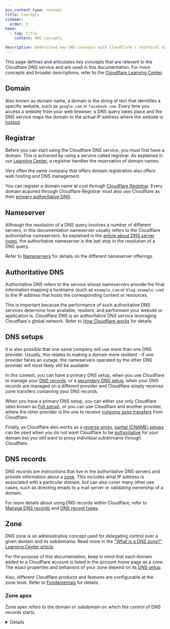 ```yaml
---
pcx_content_type: concept
title: Concepts
sidebar:
  order: 3
head:
  - tag: title
    content: DNS concepts

description: Understand key DNS concepts with Cloudflare's technical documentation. Learn about nameservers, DNS records, DNSSEC, and more.
---
```



This page defines and articulates key concepts that are relevant to the Cloudflare DNS service and are used in this documentation. For more concepts and broader descriptions, refer to the [Cloudflare Learning Center](https://www.cloudflare.com/learning/dns/what-is-dns/).
## Domain

Also known as domain name, a domain is the string of text that identifies a specific website, such as `google.com` or `facebook.com`. Every time you access a website from your web browser, a DNS query takes place and the DNS service maps the domain to the actual IP address where the website is [hosted](/fundamentals/manage-domains/).

## Registrar

Before you can start using the Cloudflare DNS service, you must first have a domain. This is achieved by using a service called registrar. As explained in our [Learning Center](https://www.cloudflare.com/learning/dns/glossary/what-is-a-domain-name-registrar/), a registrar handles the reservation of domain names.

Very often the same company that offers domain registration also offers web hosting and DNS management.

You can register a domain name at cost through [Cloudflare Registrar](/registrar/). Every domain acquired through Cloudflare Registrar must also use Cloudflare as their [primary authoritative DNS](#authoritative-dns).

## Nameserver

Although the resolution of a DNS query involves a number of different servers, in this documentation nameserver usually refers to the Cloudflare authoritative nameservers. As explained in the [article about DNS server types](https://www.cloudflare.com/learning/dns/dns-server-types/), the authoritative nameserver is the last stop in the resolution of a DNS query.

Refer to [Nameservers](/dns/nameservers/) for details on the different nameserver offerings.

## Authoritative DNS

Authoritative DNS refers to the service whose nameservers provide the final information mapping a hostname (such as `example.com` or `blog.example.com`) to the IP address that hosts the corresponding content or resources.

This is important because the performance of such authoritative DNS services determine how available, resilient, and performant your website or application is. Cloudflare DNS is an authoritative DNS service leveraging Cloudflare's global network. Refer to [How Cloudflare works](/fundamentals/concepts/how-cloudflare-works/) for details.

## DNS setups

It is also possible that one same company will use more than one DNS provider. Usually, this relates to making a domain more resilient - if one provider faces an outage, the nameservers operated by the other DNS provider will most likely still be available.

In this context, you can have a primary DNS setup, when you use Cloudflare to manage your [DNS records](#dns-records), or a [secondary DNS setup](/dns/zone-setups/zone-transfers/cloudflare-as-secondary/), when your DNS records are managed on a different provider and Cloudflare simply receives zone transfers containing your DNS records.

When you have a primary DNS setup, you can either use only Cloudflare (also known as [Full setup](/dns/zone-setups/full-setup/)), or you can use Cloudflare and another provider, where the other provider is the one to receive [outgoing zone transfers](/dns/zone-setups/zone-transfers/cloudflare-as-primary/) from Cloudflare.

Finally, as Cloudflare also works as a [reverse proxy](/fundamentals/concepts/how-cloudflare-works/#cloudflare-as-a-reverse-proxy), [partial (CNAME) setups](/dns/zone-setups/partial-setup/) can be used when you do not want Cloudflare to be [authoritative](#authoritative-dns) for your domain but you still want to proxy individual subdomains through Cloudflare.

## DNS records

DNS records are instructions that live in the authoritative DNS servers and provide information about a [zone](#zone). This includes what IP address is associated with a particular domain, but can also cover many other use cases, such as directing emails to a mail server or validating ownership of a domain.

For more details about using DNS records within Cloudflare, refer to [Manage DNS records](/dns/manage-dns-records/how-to/create-dns-records/) and [DNS record types](/dns/manage-dns-records/reference/dns-record-types/).

## Zone

DNS zone is an administrative concept used for delegating control over a given domain and its subdomains. Read more in the ["What is a DNS zone?" Learning Center article](https://www.cloudflare.com/learning/dns/glossary/dns-zone/).

For the purpose of this documentation, keep in mind that each domain added to a Cloudflare account is listed in the account home page as a zone. The exact properties and behaviors of your zone depend on its [DNS setup](/dns/zone-setups/).

Also, different Cloudflare products and features are configurable at the zone level. Refer to [Fundamentals](/fundamentals/manage-domains/add-site/) for details.

### Zone apex

Zone apex refers to the domain or subdomain on which the control of DNS records starts.

<Details header="Example 1">
<Example>
DNS management for **example.com**:

| Type | Name    | Content      | Proxy status | TTL    |
| ---- | ------- | ------------ | ------------ | ------ |
| A    | `blog`  | `192.0.2.1`  | Proxied      | Auto   |

Zone apex: `example.com`

Full record name: `blog.example.com`

</Example>
</ Details>

<Details header="Example 2">
<Example>
DNS management for **sub.example.com**:

| Type | Name    | Content      | Proxy status | TTL    |
| ---- | ------- | ------------ | ------------ | ------ |
| A    | `blog`  | `192.0.2.1`  | Proxied      | Auto   |

Zone apex: `sub.example.com`

Full record name: `blog.sub.example.com`

</Example>
</ Details>

Usually, the zone apex coincides with the <GlossaryTooltip term="apex domain">apex domain</GlossaryTooltip>, as shown in Example 1. Example 2 refers to [subdomain delegation](/dns/zone-setups/subdomain-setup/), which is only available to Enterprise plans.

To create a DNS record at the zone apex, use `@` for the record **Name**. For details, refer to [How to](/dns/manage-dns-records/how-to/create-zone-apex/).

<Details header="Record at the zone apex">
<Example>
DNS management for **example.com**:

| Type | Name    | Content      | Proxy status | TTL    |
| ---- | ------- | ------------ | ------------ | ------ |
| A    | `@`  | `192.0.2.1`  | Proxied      | Auto   |

Zone apex: `example.com`

Full record name: `example.com`
</Example>

<Example>
DNS management for **sub.example.com**:

| Type | Name    | Content      | Proxy status | TTL    |
| ---- | ------- | ------------ | ------------ | ------ |
| A    | `@`  | `192.0.2.1`  | Proxied      | Auto   |

Zone apex: `sub.example.com`

Full record name: `sub.example.com`
</Example>
</Details>

## DNSSEC

DNSSEC stands for DNS Security Extensions. It increases security by adding cryptographic signatures to DNS records. These signatures can then be checked to verify that a record came from the correct DNS server, preventing anyone else from issuing false DNS records on your behalf and redirecting traffic intended for your domain. You can read more about it in the [article about DNS security](https://www.cloudflare.com/learning/dns/dns-security/).

For help setting up DNSSEC in Cloudflare, refer to [Enable DNSSEC](/dns/dnssec/).